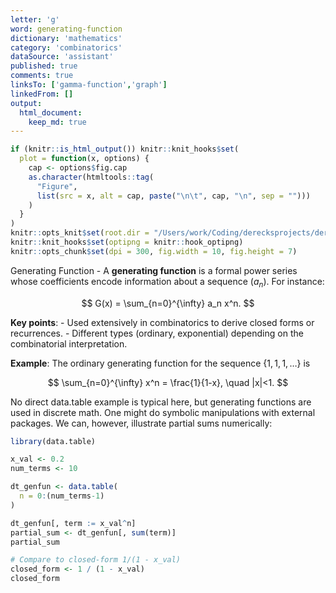 ```yaml
---
letter: 'g'
word: generating-function
dictionary: 'mathematics'
category: 'combinatorics'
dataSource: 'assistant'
published: true
comments: true
linksTo: ['gamma-function','graph']
linkedFrom: []
output:
  html_document:
    keep_md: true
---
```


```r
if (knitr::is_html_output()) knitr::knit_hooks$set(
  plot = function(x, options) {
    cap <- options$fig.cap
    as.character(htmltools::tag(
      "Figure",
      list(src = x, alt = cap, paste("\n\t", cap, "\n", sep = "")))
    )
  }
)
knitr::opts_knit$set(root.dir = "/Users/work/Coding/derecksprojects/derecksnotes.com-playground/derecksnotes.com/client/src/app/dictionaries/mathematics/definitions")
knitr::knit_hooks$set(optipng = knitr::hook_optipng)
knitr::opts_chunk$set(dpi = 300, fig.width = 10, fig.height = 7)
```

<a id="generating-function">Generating Function</a> - A **generating function** is a formal power series whose coefficients encode information about a sequence $(a_n)$. For instance:

$$
G(x) = \sum_{n=0}^{\infty} a_n x^n.
$$

**Key points**:
- Used extensively in combinatorics to derive closed forms or recurrences.
- Different types (ordinary, exponential) depending on the combinatorial interpretation.

**Example**: The ordinary generating function for the sequence $\{1,1,1,\dots\}$ is

$$
\sum_{n=0}^{\infty} x^n = \frac{1}{1-x}, \quad |x|<1.
$$

No direct data.table example is typical here, but generating functions are used in discrete math. One might do symbolic manipulations with external packages. We can, however, illustrate partial sums numerically:

```r
library(data.table)

x_val <- 0.2
num_terms <- 10

dt_genfun <- data.table(
  n = 0:(num_terms-1)
)

dt_genfun[, term := x_val^n]
partial_sum <- dt_genfun[, sum(term)]
partial_sum

# Compare to closed-form 1/(1 - x_val)
closed_form <- 1 / (1 - x_val)
closed_form
```

